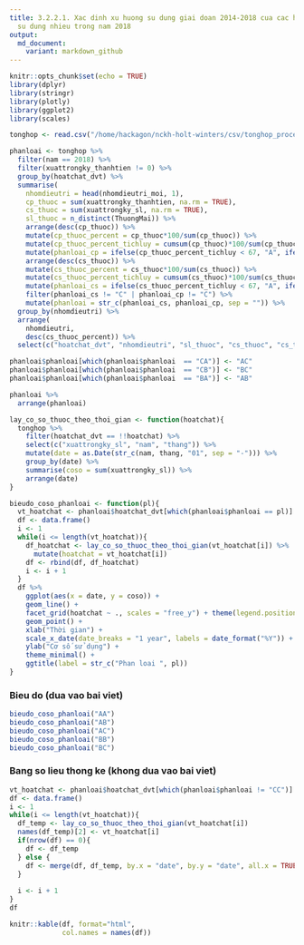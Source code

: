 ```yaml
---
title: 3.2.2.1. Xac dinh xu huong su dung giai doan 2014-2018 cua cac hoat chat duoc
  su dung nhieu trong nam 2018
output:
  md_document:
    variant: markdown_github
---
```


```r
knitr::opts_chunk$set(echo = TRUE)
library(dplyr)
library(stringr)
library(plotly)
library(ggplot2)
library(scales)
```

```r
tonghop <- read.csv("/home/hackagon/nckh-holt-winters/csv/tonghop_processed.csv", stringsAsFactors = FALSE)
```

```r
phanloai <- tonghop %>%
  filter(nam == 2018) %>%
  filter(xuattrongky_thanhtien != 0) %>%
  group_by(hoatchat_dvt) %>%
  summarise(
    nhomdieutri = head(nhomdieutri_moi, 1),
    cp_thuoc = sum(xuattrongky_thanhtien, na.rm = TRUE),
    cs_thuoc = sum(xuattrongky_sl, na.rm = TRUE),
    sl_thuoc = n_distinct(ThuongMai)) %>%
    arrange(desc(cp_thuoc)) %>%
    mutate(cp_thuoc_percent = cp_thuoc*100/sum(cp_thuoc)) %>%
    mutate(cp_thuoc_percent_tichluy = cumsum(cp_thuoc)*100/sum(cp_thuoc)) %>%
    mutate(phanloai_cp = ifelse(cp_thuoc_percent_tichluy < 67, "A", ifelse(cp_thuoc_percent_tichluy < 80, "B", "C"))) %>%
    arrange(desc(cs_thuoc)) %>%
    mutate(cs_thuoc_percent = cs_thuoc*100/sum(cs_thuoc)) %>%
    mutate(cs_thuoc_percent_tichluy = cumsum(cs_thuoc)*100/sum(cs_thuoc)) %>%
    mutate(phanloai_cs = ifelse(cs_thuoc_percent_tichluy < 67, "A", ifelse(cs_thuoc_percent_tichluy < 80, "B", "C"))) %>%
    filter(phanloai_cs != "C" | phanloai_cp != "C") %>%
    mutate(phanloai = str_c(phanloai_cs, phanloai_cp, sep = "")) %>%
  group_by(nhomdieutri) %>%
  arrange(
    nhomdieutri,
    desc(cs_thuoc_percent)) %>%
  select(c("hoatchat_dvt", "nhomdieutri", "sl_thuoc", "cs_thuoc", "cs_thuoc_percent", "cp_thuoc", "cp_thuoc_percent", "phanloai"))

phanloai$phanloai[which(phanloai$phanloai  == "CA")] <- "AC"
phanloai$phanloai[which(phanloai$phanloai  == "CB")] <- "BC"
phanloai$phanloai[which(phanloai$phanloai  == "BA")] <- "AB"

phanloai %>%
  arrange(phanloai)
```

```r
lay_co_so_thuoc_theo_thoi_gian <- function(hoatchat){
  tonghop %>%
    filter(hoatchat_dvt == !!hoatchat) %>%
    select(c("xuattrongky_sl", "nam", "thang")) %>%
    mutate(date = as.Date(str_c(nam, thang, "01", sep = "-"))) %>%
    group_by(date) %>%
    summarise(coso = sum(xuattrongky_sl)) %>%
    arrange(date)  
}

bieudo_coso_phanloai <- function(pl){
  vt_hoatchat <- phanloai$hoatchat_dvt[which(phanloai$phanloai == pl)]
  df <- data.frame()
  i <- 1
  while(i <= length(vt_hoatchat)){
    df_hoatchat <- lay_co_so_thuoc_theo_thoi_gian(vt_hoatchat[i]) %>%
      mutate(hoatchat = vt_hoatchat[i])
    df <- rbind(df, df_hoatchat)
    i <- i + 1
  }
  df %>%
    ggplot(aes(x = date, y = coso)) + 
    geom_line() + 
    facet_grid(hoatchat ~ ., scales = "free_y") + theme(legend.position = "none") +
    geom_point() +
    xlab("Thời gian") + 
    scale_x_date(date_breaks = "1 year", labels = date_format("%Y")) +
    ylab("Cơ số sử dụng") + 
    theme_minimal() +
    ggtitle(label = str_c("Phan loai ", pl))
}
```

### Bieu do (dua vao bai viet)

```r
bieudo_coso_phanloai("AA")
bieudo_coso_phanloai("AB")
bieudo_coso_phanloai("AC")
bieudo_coso_phanloai("BB")
bieudo_coso_phanloai("BC")
```

### Bang so lieu thong ke (khong dua vao bai viet)

```r
vt_hoatchat <- phanloai$hoatchat_dvt[which(phanloai$phanloai != "CC")]
df <- data.frame()
i <- 1
while(i <= length(vt_hoatchat)){
  df_temp <- lay_co_so_thuoc_theo_thoi_gian(vt_hoatchat[i])
  names(df_temp)[2] <- vt_hoatchat[i]
  if(nrow(df) == 0){
    df <- df_temp 
  } else {
    df <- merge(df, df_temp, by.x = "date", by.y = "date", all.x = TRUE)
  }
  
  i <- i + 1
}
df
```

```r
knitr::kable(df, format="html", 
             col.names = names(df))
```
